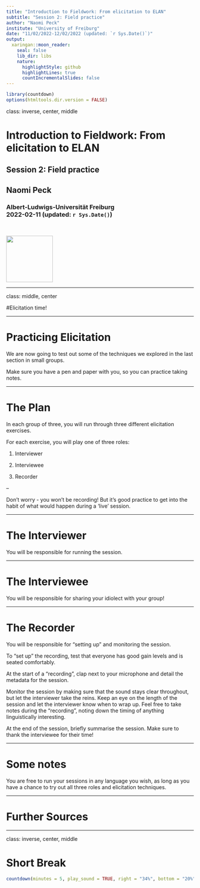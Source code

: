 ```yaml
---
title: "Introduction to Fieldwork: From elicitation to ELAN"
subtitle: "Session 2: Field practice"
author: "Naomi Peck"
institute: "University of Freiburg"
date: "11/02/2022-12/02/2022 (updated: `r Sys.Date()`)"
output:
  xaringan::moon_reader:
    seal: false
    lib_dir: libs
    nature:
      highlightStyle: github
      highlightLines: true
      countIncrementalSlides: false
---
```

```r
library(countdown)
options(htmltools.dir.version = FALSE)
```

class: inverse, center, middle


# Introduction to Fieldwork: From elicitation to ELAN <br>
## Session 2: Field practice &nbsp;

## Naomi Peck &nbsp;

### Albert-Ludwigs-Universität Freiburg <br> 2022-02-11 (updated: `r Sys.Date()`)
&nbsp;

<img src="freiburg-logo.png" height="125px"/>

<!-- insert VJS logo too? figure this out -->

---

class: middle, center

#Elicitation time!

---

# Practicing Elicitation

We are now going to test out some of the techniques we explored in the last section in small groups.

Make sure you have a pen and paper with you, so you can practice taking notes.

---

# The Plan

In each group of three, you will run through three different elicitation exercises.

For each exercise, you will play one of three roles:

1. Interviewer

1. Interviewee

1. Recorder

--

Don't worry - you won't be recording! But it's good practice to get into the habit of what would happen during a 'live' session.

---

# The Interviewer

You will be responsible for running the session. 

---

# The Interviewee

You will be responsible for sharing your idiolect with your group!

---

# The Recorder

You will be responsible for "setting up" and monitoring the session.

To "set up" the recording, test that everyone has good gain levels and is seated comfortably.

At the start of a "recording", clap next to your microphone and detail the metadata for the session.

Monitor the session by making sure that the sound stays clear throughout, but let the interviewer take the reins. Keep an eye on the length of the session and let the interviewer know when to wrap up. Feel free to take notes during the "recording", noting down the timing of anything linguistically interesting.

At the end of the session, briefly summarise the session. Make sure to thank the interviewee for their time!

---

# Some notes

You are free to run your sessions in any language you wish, as long as you have a chance to try out all three roles and elicitation techniques.

---

# Further Sources

---

class: inverse, center, middle

# Short Break 

```r
countdown(minutes = 5, play_sound = TRUE, right = "34%", bottom = "20%")
```